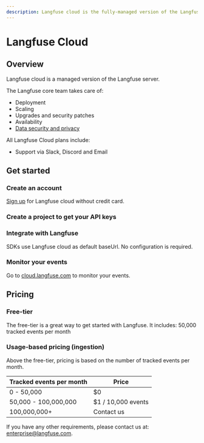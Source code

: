 ```yaml
---
description: Langfuse cloud is the fully-managed version of the Langfuse server. Start without credit card, generous free-tier.
---
```


# Langfuse Cloud


## Overview

Langfuse cloud is a managed version of the Langfuse server.

The Langfuse core team takes care of:

- Deployment
- Scaling
- Upgrades and security patches
- Availability
- [Data security and privacy](/docs/data-security-privacy)

All Langfuse Cloud plans include:

- Support via Slack, Discord and Email

## Get started

<Steps>

### Create an account

[Sign up](https://cloud.langfuse.com/auth/sign-up) for Langfuse cloud without credit card.

### Create a project to get your API keys

### Integrate with Langfuse

SDKs use Langfuse cloud as default baseUrl. No configuration is required.

### Monitor your events

Go to [cloud.langfuse.com](https://cloud.langfuse.com) to monitor your events.

</Steps>

## Pricing

### Free-tier

The free-tier is a great way to get started with Langfuse. It includes: 50,000 tracked events per month

### Usage-based pricing (ingestion)

Above the free-tier, pricing is based on the number of tracked events per month.

| Tracked events per month | Price              |
| ------------------------ | ------------------ |
| 0 - 50,000               | $0                 |
| 50,000 - 100,000,000     | $1 / 10,000 events |
| 100,000,000+             | Contact us         |

If you have any other requirements, please contact us at: enterprise@langfuse.com.
